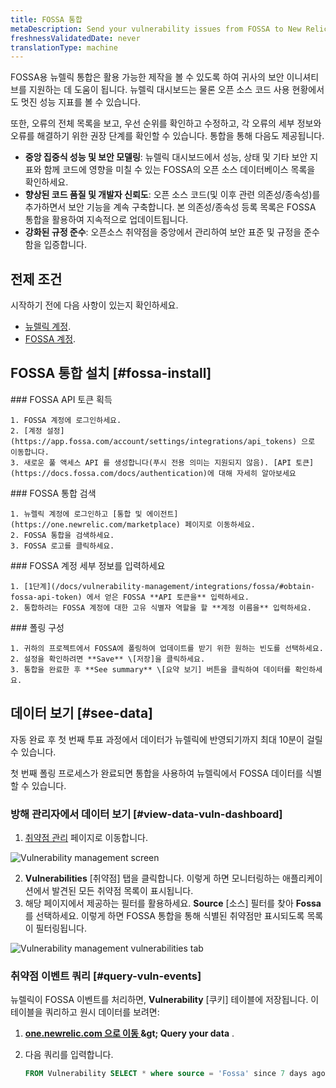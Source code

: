 ```yaml
---
title: FOSSA 통합
metaDescription: Send your vulnerability issues from FOSSA to New Relic.
freshnessValidatedDate: never
translationType: machine
---
```


FOSSA용 뉴렐릭 통합은 활용 가능한 제작을 볼 수 있도록 하여 귀사의 보안 이니셔티브를 지원하는 데 도움이 됩니다. 뉴렐릭 대시보드는 물론 오픈 소스 코드 사용 현황에서도 멋진 성능 지표를 볼 수 있습니다.

또한, 오류의 전체 목록을 보고, 우선 순위를 확인하고 수정하고, 각 오류의 세부 정보와 오류를 해결하기 위한 권장 단계를 확인할 수 있습니다. 통합을 통해 다음도 제공됩니다.

* **중앙 집중식 성능 및 보안 모델링**: 뉴렐릭 대시보드에서 성능, 상태 및 기타 보안 지표와 함께 코드에 영향을 미칠 수 있는 FOSSA의 오픈 소스 데이터베이스 목록을 확인하세요.
* **향상된 코드 품질 및 개발자 신뢰도**: 오픈 소스 코드(및 이후 관련 의존성/종속성)를 추가하면서 보안 기능을 계속 구축합니다. 본 의존성/종속성 등록 목록은 FOSSA 통합을 활용하여 지속적으로 업데이트됩니다.
* **강화된 규정 준수**: 오픈소스 취약점을 중앙에서 관리하여 보안 표준 및 규정을 준수함을 입증합니다.

## 전제 조건

시작하기 전에 다음 사항이 있는지 확인하세요.

* [뉴렐릭 계정](http://newrelic.com/signup).
* [FOSSA 계정](https://app.fossa.com/auth/register).

## FOSSA 통합 설치 [#fossa-install]

<Steps>
  <Step>
    ### FOSSA API 토큰 획득

    1. FOSSA 계정에 로그인하세요.
    2. [계정 설정](https://app.fossa.com/account/settings/integrations/api_tokens) 으로 이동합니다.
    3. 새로운 풀 액세스 API 를 생성합니다(푸시 전용 의미는 지원되지 않음). [API 토큰](https://docs.fossa.com/docs/authentication)에 대해 자세히 알아보세요
  </Step>

  <Step>
    ### FOSSA 통합 검색

    1. 뉴렐릭 계정에 로그인하고 [통합 및 에이전트](https://one.newrelic.com/marketplace) 페이지로 이동하세요.
    2. FOSSA 통합을 검색하세요.
    3. FOSSA 로고를 클릭하세요.
  </Step>

  <Step>
    ### FOSSA 계정 세부 정보를 입력하세요

    1. [1단계](/docs/vulnerability-management/integrations/fossa/#obtain-fossa-api-token) 에서 얻은 FOSSA **API 토큰을** 입력하세요.
    2. 통합하려는 FOSSA 계정에 대한 고유 식별자 역할을 할 **계정 이름을** 입력하세요.
  </Step>

  <Step>
    ### 폴링 구성

    1. 귀하의 프로젝트에서 FOSSA에 폴링하여 업데이트를 받기 위한 원하는 빈도를 선택하세요.
    2. 설정을 확인하려면 **Save** \[저장]을 클릭하세요.
    3. 통합을 완료한 후 **See summary** \[요약 보기] 버튼을 클릭하여 데이터를 확인하세요.
  </Step>
</Steps>

## 데이터 보기 [#see-data]

자동 완료 후 첫 번째 투표 과정에서 데이터가 뉴렐릭에 반영되기까지 최대 10분이 걸릴 수 있습니다.

첫 번째 폴링 프로세스가 완료되면 통합을 사용하여 뉴렐릭에서 FOSSA 데이터를 식별할 수 있습니다.

### 방해 관리자에서 데이터 보기 [#view-data-vuln-dashboard]

1. [취약점 관리](https://one.newrelic.com/vulnerability-management) 페이지로 이동합니다.

<img title="Vulnerability management screen" alt="Vulnerability management screen" src="/images/accounts_screenshot-full_vm-landing-updated.webp" />

2. **Vulnerabilities** \[취약점] 탭을 클릭합니다. 이렇게 하면 모니터링하는 애플리케이션에서 발견된 모든 취약점 목록이 표시됩니다.
3. 해당 페이지에서 제공하는 필터를 활용하세요. **Source** \[소스] 필터를 찾아 **Fossa**를 선택하세요. 이렇게 하면 FOSSA 통합을 통해 식별된 취약점만 표시되도록 목록이 필터링됩니다.

<img title="Vulnerabilities tab" alt="Vulnerability management vulnerabilities tab" src="/images/vm_screenshot-full_vuln-tab.webp" />

### 취약점 이벤트 쿼리 [#query-vuln-events]

뉴렐릭이 FOSSA 이벤트를 처리하면, **Vulnerability** \[쿠키] 테이블에 저장됩니다. 이 테이블을 쿼리하고 원시 데이터를 보려면:

1. **[one.newrelic.com 으로 이동 ](https://one.newrelic.com)&amp;gt; Query your data** .

2. 다음 쿼리를 입력합니다.

   ```sql
   FROM Vulnerability SELECT * where source = 'Fossa' since 7 days ago
   ```
